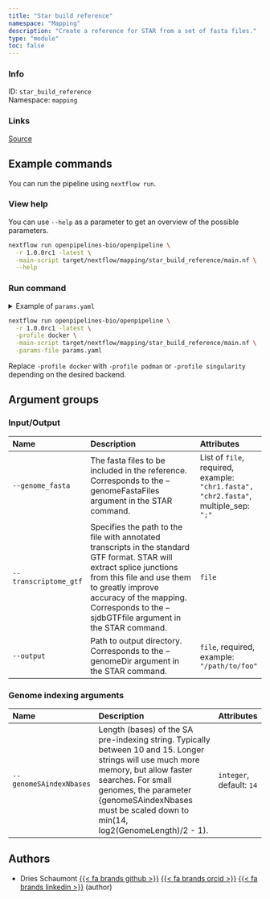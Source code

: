 ```yaml
---
title: "Star build reference"
namespace: "Mapping"
description: "Create a reference for STAR from a set of fasta files."
type: "module"
toc: false
---
```


::: {.column-margin}

### Info

ID: `star_build_reference`  
Namespace: `mapping`

### Links
[Source](https://github.com/openpipelines-bio/openpipeline/blob/1.0.0rc1/./src/mapping/star_build_reference){.btn-action .btn-sm .btn-info .btn role="button"}

:::



## Example commands

You can run the pipeline using `nextflow run`.

### View help

You can use `--help` as a parameter to get an overview of the possible parameters.

```bash
nextflow run openpipelines-bio/openpipeline \
  -r 1.0.0rc1 -latest \
  -main-script target/nextflow/mapping/star_build_reference/main.nf \
  --help
```

### Run command

<details>
<summary>Example of `params.yaml`</summary>
```yaml
# Input/Output
genome_fasta: # please fill in - example: ["chr1.fasta", "chr2.fasta"]
# transcriptome_gtf: "path/to/file"
# output: "$id.$key.output.output"

# Genome indexing arguments
genomeSAindexNbases: 14

# Nextflow input-output arguments
publish_dir: # please fill in - example: "output/"
# param_list: "my_params.yaml"
```
</details>

```bash
nextflow run openpipelines-bio/openpipeline \
  -r 1.0.0rc1 -latest \
  -profile docker \
  -main-script target/nextflow/mapping/star_build_reference/main.nf \
  -params-file params.yaml
```

:::{.callout-note}
Replace `-profile docker` with `-profile podman` or `-profile singularity` depending on the desired backend.
:::

## Argument groups

### Input/Output

|Name                  |Description                                                                                                                                                                                                                                                     |Attributes                                                                           |
|:---------------------|:---------------------------------------------------------------------------------------------------------------------------------------------------------------------------------------------------------------------------------------------------------------|:------------------------------------------------------------------------------------|
|`--genome_fasta`      |The fasta files to be included in the reference. Corresponds to the --genomeFastaFiles argument in the STAR command.                                                                                                                                            |List of `file`, required, example: `"chr1.fasta", "chr2.fasta"`, multiple_sep: `";"` |
|`--transcriptome_gtf` |Specifies the path to the file with annotated transcripts in the standard GTF format. STAR will extract splice junctions from this file and use them to greatly improve accuracy of the mapping. Corresponds to the --sjdbGTFfile argument in the STAR command. |`file`                                                                               |
|`--output`            |Path to output directory. Corresponds to the --genomeDir argument in the STAR command.                                                                                                                                                                          |`file`, required, example: `"/path/to/foo"`                                          |


### Genome indexing arguments

|Name                    |Description                                                                                                                                                                                                                                                     |Attributes               |
|:-----------------------|:---------------------------------------------------------------------------------------------------------------------------------------------------------------------------------------------------------------------------------------------------------------|:------------------------|
|`--genomeSAindexNbases` |Length (bases) of the SA pre-indexing string. Typically between 10 and 15. Longer strings will use much more memory, but allow faster searches. For small genomes, the parameter {genomeSAindexNbases must be scaled down to min(14, log2(GenomeLength)/2 - 1). |`integer`, default: `14` |

## Authors


  * Dries Schaumont [{{< fa brands github >}}](https://github.com/DriesSchaumont) [{{< fa brands orcid >}}](https://orcid.org/0000-0002-4389-0440) [{{< fa brands linkedin >}}](https://linkedin.com/in/dries-schaumont) (author)
